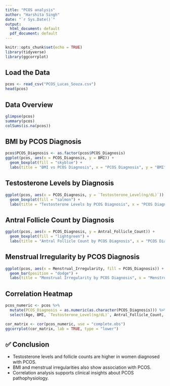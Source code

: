 ---
title: "PCOS analysis"
author: "Harshita Singh"
date: "`r Sys.Date()`"
output:
  html_document: default
  pdf_document: default
---


```{r setup, include=FALSE}
knitr::opts_chunk$set(echo = TRUE)
library(tidyverse)
library(ggcorrplot)
```

##  Load the Data

```{r load-data}
pcos <- read_csv("PCOS_Lucas_Souza.csv")
head(pcos)
```

##  Data Overview

```{r summary}
glimpse(pcos)
summary(pcos)
colSums(is.na(pcos))
```

##  BMI by PCOS Diagnosis

```{r bmi-plot}
pcos$PCOS_Diagnosis <- as.factor(pcos$PCOS_Diagnosis)
ggplot(pcos, aes(x = PCOS_Diagnosis, y = BMI)) +
  geom_boxplot(fill = "skyblue") +
  labs(title = "BMI vs PCOS Diagnosis", x = "PCOS Diagnosis", y = "BMI")
```

##  Testosterone Levels by Diagnosis

```{r testosterone-plot}
ggplot(pcos, aes(x = PCOS_Diagnosis, y = `Testosterone_Level(ng/dL)`)) +
  geom_boxplot(fill = "salmon") +
  labs(title = "Testosterone Levels by PCOS Diagnosis", x = "PCOS Diagnosis", y = "Testosterone (ng/dL)")
```

##  Antral Follicle Count by Diagnosis

```{r follicle-plot}
ggplot(pcos, aes(x = PCOS_Diagnosis, y = Antral_Follicle_Count)) +
  geom_boxplot(fill = "lightgreen") +
  labs(title = "Antral Follicle Count by PCOS Diagnosis", x = "PCOS Diagnosis", y = "Follicle Count")
```

##  Menstrual Irregularity by PCOS Diagnosis

```{r period-plot}
ggplot(pcos, aes(x = Menstrual_Irregularity, fill = PCOS_Diagnosis)) +
  geom_bar(position = "dodge") +
  labs(title = "Menstrual Irregularity by PCOS Diagnosis", x = "Menstrual Irregularity", fill = "PCOS Diagnosis")
```

##  Correlation Heatmap

```{r correlation-plot}
pcos_numeric <- pcos %>%
  mutate(PCOS_Diagnosis = as.numeric(as.character(PCOS_Diagnosis))) %>%
  select(Age, BMI, `Testosterone_Level(ng/dL)`, Antral_Follicle_Count, Menstrual_Irregularity, PCOS_Diagnosis)

cor_matrix <- cor(pcos_numeric, use = "complete.obs")
ggcorrplot(cor_matrix, lab = TRUE, type = "lower")
```

## ✅  Conclusion

- Testosterone levels and follicle counts are higher in women diagnosed with PCOS.
- BMI and menstrual irregularities also show association with PCOS.
- Correlation analysis supports clinical insights about PCOS pathophysiology.


